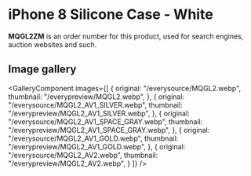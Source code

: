 
# iPhone 8 Silicone Case - White

<Callout type='info' emoji='👉🏻'>**MQGL2ZM** is an order number for this product, used for search engines, auction websites and such.</Callout>

## Image gallery

<GalleryComponent
    images={[
      {
        original: "/everysource/MQGL2.webp",
        thumbnail: "/everypreview/MQGL2.webp",
      },
      {
        original: "/everysource/MQGL2_AV1_SILVER.webp",
        thumbnail: "/everypreview/MQGL2_AV1_SILVER.webp",
      },
      {
        original: "/everysource/MQGL2_AV1_SPACE_GRAY.webp",
        thumbnail: "/everypreview/MQGL2_AV1_SPACE_GRAY.webp",
      },
      {
        original: "/everysource/MQGL2_AV1_GOLD.webp",
        thumbnail: "/everypreview/MQGL2_AV1_GOLD.webp",
      },
      {
        original: "/everysource/MQGL2_AV2.webp",
        thumbnail: "/everypreview/MQGL2_AV2.webp",
      }
    ]}
  />
